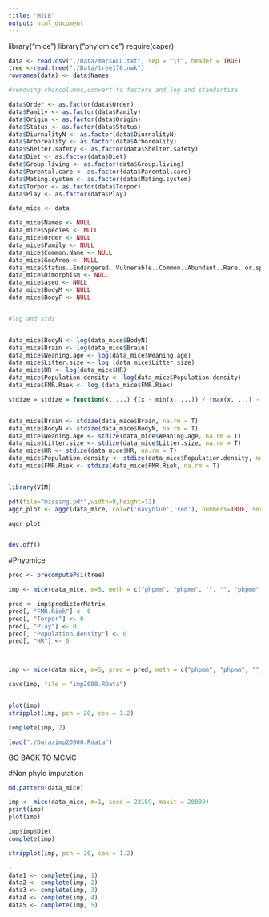 ```yaml
---
title: "MICE"
output: html_document
---
```


library("mice")
library("phylomice")
require(caper)

```r

data <- read.csv("./Data/marsALL.txt", sep = "\t", header = TRUE)
tree <-read.tree("./Data/tree176.nwk")
rownames(data) <- data$Names

#removing charcolumns,convert to factors and log and standartize

data$Order <- as.factor(data$Order)
data$Family <- as.factor(data$Family)
data$Origin <- as.factor(data$Origin)
data$Status <- as.factor(data$Status)
data$DiurnalityN <- as.factor(data$DiurnalityN) 
data$Arboreality <- as.factor(data$Arboreality)
data$Shelter.safety <- as.factor(data$Shelter.safety)
data$Diet <- as.factor(data$Diet)
data$Group.living <- as.factor(data$Group.living)
data$Parental.care <- as.factor(data$Parental.care)
data$Mating.system <- as.factor(data$Mating.system)
data$Torpor <- as.factor(data$Torpor)
data$Play <- as.factor(data$Play)

data_mice <- data

data_mice$Names <- NULL
data_mice$Species <- NULL
data_mice$Order <- NULL
data_mice$Family <- NULL
data_mice$Common.Name <- NULL
data_mice$GeoArea <- NULL
data_mice$Status..Endangered..Vulnerable..Common..Abundant..Rare..or.sparse...Declining..Limited. <- NULL
data_mice$Dimorphism <- NULL
data_mice$ased <- NULL
data_mice$BodyM <- NULL
data_mice$BodyF <- NULL


#log and stdz


data_mice$BodyN <- log(data_mice$BodyN)
data_mice$Brain <- log(data_mice$Brain)
data_mice$Weaning.age <- log(data_mice$Weaning.age)
data_mice$Litter.size <- log (data_mice$Litter.size)
data_mice$HR <- log(data_mice$HR)
data_mice$Population.density <- log(data_mice$Population.density)
data_mice$FMR.Riek <- log (data_mice$FMR.Riek)

stdize = stdize = function(x, ...) {(x - min(x, ...)) / (max(x, ...) - min(x, ...))}


data_mice$Brain <- stdize(data_mice$Brain, na.rm = T)
data_mice$BodyN <- stdize(data_mice$BodyN, na.rm = T)
data_mice$Weaning.age <- stdize(data_mice$Weaning.age, na.rm = T)
data_mice$Litter.size <- stdize(data_mice$Litter.size, na.rm = T)
data_mice$HR <- stdize(data_mice$HR, na.rm = T)
data_mice$Population.density <- stdize(data_mice$Population.density, na.rm = T)
data_mice$FMR.Riek <- stdize(data_mice$FMR.Riek, na.rm = T)


library(VIM)

pdf(file="missing.pdf",width=9,height=12)
aggr_plot <- aggr(data_mice, col=c('navyblue','red'), numbers=TRUE, sortVars=TRUE, labels=names(data_mice), cex.axis=.5, gap=4, ylab=c("Histogram of missing data","Pattern"))

aggr_plot


dev.off()
```


#Phyomice
```r

prec <- precomputePsi(tree)

imp <- mice(data_mice, m=5, meth = c("phpmm", "phpmm", "", "", "phpmm", "phpmm", "phpmm", "phpmm", "phpmm", "phpmm", "phpmm", "phpmm", "phpmm","phpmm","phpmm","phpmm", "phpmm", "phpmm"), psi = prec$psi, psiinv = prec$psiinv, maxit = 2)

pred <- imp$predictorMatrix 
pred[, "FMR.Riek"] <- 0
pred[, "Torpor"] <- 0
pred[, "Play"] <- 0
pred[, "Population.density"] <- 0
pred[, "HR"] <- 0



imp <- mice(data_mice, m=5, pred = pred, meth = c("phpmm", "phpmm", "", "", "phpmm", "phpmm", "phpmm", "phpmm", "phpmm", "phpmm", "phpmm", "phpmm", "phpmm","phpmm","phpmm","phpmm", "phpmm", "phpmm"), psi = prec$psi, psiinv = prec$psiinv, maxit = 2000)

save(imp, file = "imp2000.RData")


plot(imp)
stripplot(imp, pch = 20, cex = 1.2)

complete(imp, 2)

load("./Data/imp20000.Rdata")
```

GO BACK TO MCMC



#Non phylo imputation
```r


md.pattern(data_mice)

imp <- mice(data_mice, m=1, seed = 23109, maxit = 20000)
print(imp)
plot(imp)

imp$imp$Diet
complete(imp)

stripplot(imp, pch = 20, cex = 1.2)

-
data1 <- complete(imp, 1)
data2 <- complete(imp, 2)
data3 <- complete(imp, 3)
data4 <- complete(imp, 4)
data5 <- complete(imp, 5)

```
